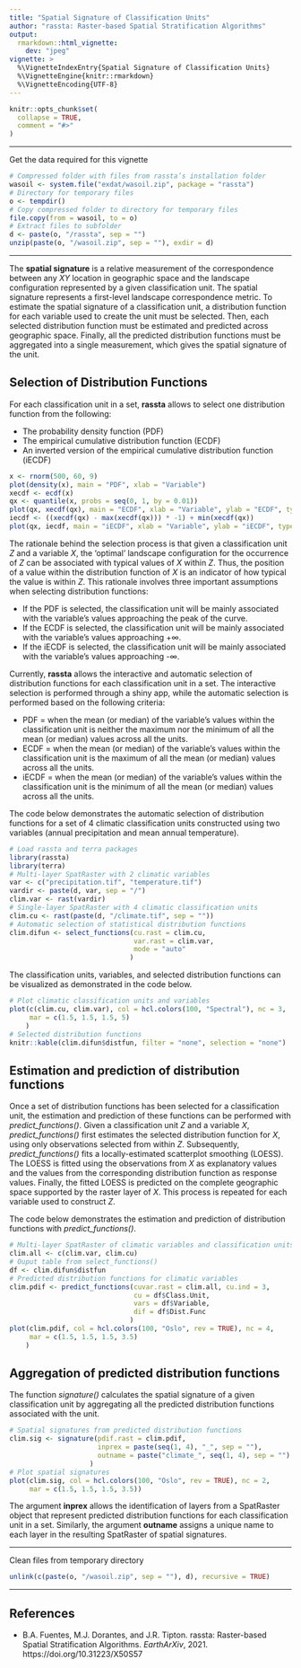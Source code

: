 ```yaml
---
title: "Spatial Signature of Classification Units"
author: "rassta: Raster-based Spatial Stratification Algorithms"
output: 
  rmarkdown::html_vignette:
    dev: "jpeg"
vignette: >
  %\VignetteIndexEntry{Spatial Signature of Classification Units}
  %\VignetteEngine{knitr::rmarkdown}
  %\VignetteEncoding{UTF-8}
---
```


```r
knitr::opts_chunk$set(
  collapse = TRUE,
  comment = "#>"
)
```

--------------------------------------------------------------------------------

Get the data required for this vignette
```r
# Compressed folder with files from rassta’s installation folder
wasoil <- system.file("exdat/wasoil.zip", package = "rassta")
# Directory for temporary files
o <- tempdir()
# Copy compressed folder to directory for temporary files
file.copy(from = wasoil, to = o)
# Extract files to subfolder
d <- paste(o, "/rassta", sep = "")
unzip(paste(o, "/wasoil.zip", sep = ""), exdir = d)
```
  
--------------------------------------------------------------------------------

The **spatial signature** is a relative measurement of the correspondence
between any *XY* location in geographic space and the landscape configuration
represented by a given classification unit. The spatial signature represents a
first-level landscape correspondence metric. To estimate the spatial signature
of a classification unit, a distribution function for each variable used to
create the unit must be selected. Then, each selected distribution function must
be estimated and predicted across geographic space. Finally, all the predicted
distribution functions must be aggregated into a single measurement, which gives
the spatial signature of the unit.

## Selection of Distribution Functions

For each classification unit in a set, **rassta** allows to select one
distribution function from the following:

- The probability density function (PDF)
- The empirical cumulative distribution function (ECDF)
- An inverted version of the empirical cumulative distribution function (iECDF)

```r
x <- rnorm(500, 60, 9)
plot(density(x), main = "PDF", xlab = "Variable")
xecdf <- ecdf(x)
qx <- quantile(x, probs = seq(0, 1, by = 0.01))
plot(qx, xecdf(qx), main = "ECDF", xlab = "Variable", ylab = "ECDF", type = "l")
iecdf <- ((xecdf(qx) - max(xecdf(qx))) * -1) + min(xecdf(qx))
plot(qx, iecdf, main = "iECDF", xlab = "Variable", ylab = "iECDF", type = "l")
```

The rationale behind the selection process is that given a classification unit
*Z* and a variable *X*, the 'optimal' landscape configuration for the occurrence
of *Z* can be associated with typical values of *X* within *Z*. Thus, the
position of a value within the distribution function of *X* is an indicator of
how typical the value is within *Z*. This rationale involves three important
assumptions when selecting distribution functions:

- If the PDF is selected, the classification unit will be mainly associated with
the variable’s values approaching the peak of the curve.
- If the ECDF is selected, the classification unit will be mainly associated
with the variable’s values approaching +$\infty$.
- If the iECDF is selected, the classification unit will be mainly associated
with the variable’s values approaching -$\infty$.

Currently, **rassta** allows the interactive and automatic selection of
distribution functions for each classification unit in a set. The interactive
selection is performed through a shiny app, while the automatic selection is
performed based on the following criteria:

- PDF = when the mean (or median) of the variable’s values within the
classification unit is neither the maximum nor the minimum of all the mean (or
median) values across all the units.
- ECDF = when the mean (or median) of the variable’s values within the
classification unit is the maximum of all the mean (or median) values across all
the units.
- iECDF = when the mean (or median) of the variable’s values within the
classification unit is the minimum of all the mean (or median) values across all
the units.

The code below demonstrates the automatic selection of distribution functions
for a set of 4 climatic classification units constructed using two variables
(annual precipitation and mean annual temperature).
```r
# Load rassta and terra packages
library(rassta)
library(terra)
# Multi-layer SpatRaster with 2 climatic variables
var <- c("precipitation.tif", "temperature.tif")
vardir <- paste(d, var, sep = "/")
clim.var <- rast(vardir)
# Single-layer SpatRaster with 4 climatic classification units
clim.cu <- rast(paste(d, "/climate.tif", sep = ""))
# Automatic selection of statistical distribution functions
clim.difun <- select_functions(cu.rast = clim.cu,
                               var.rast = clim.var, 
                               mode = "auto"
                              )
```

The classification units, variables, and selected distribution functions can be
visualized as demonstrated in the code below.
```r
# Plot climatic classification units and variables
plot(c(clim.cu, clim.var), col = hcl.colors(100, "Spectral"), nc = 3,
     mar = c(1.5, 1.5, 1.5, 5)
    )
# Selected distribution functions
knitr::kable(clim.difun$distfun, filter = "none", selection = "none")
```

## Estimation and prediction of distribution functions

Once a set of distribution functions has been selected for a classification
unit, the estimation and prediction of these functions can be performed with
*predict_functions()*. Given a classification unit *Z* and a variable *X*,
*predict_functions()* first estimates the selected distribution function for
*X*, using only observations selected from within *Z*. Subsequently,
*predict_functions()* fits a locally-estimated scatterplot smoothing (LOESS).
The LOESS is fitted using the observations from *X* as explanatory values and
the values from the corresponding distribution function as response values.
Finally, the fitted LOESS is predicted on the complete geographic space
supported by the raster layer of *X*. This process is repeated for each variable
used to construct *Z*.

The code below demonstrates the estimation and prediction of distribution
functions with *predict_functions()*.
```r
# Multi-layer SpatRaster of climatic variables and classification units
clim.all <- c(clim.var, clim.cu)
# Ouput table from select_functions()
df <- clim.difun$distfun
# Predicted distribution functions for climatic variables
clim.pdif <- predict_functions(cuvar.rast = clim.all, cu.ind = 3, 
                               cu = df$Class.Unit,
                               vars = df$Variable,
                               dif = df$Dist.Func
                              )
plot(clim.pdif, col = hcl.colors(100, "Oslo", rev = TRUE), nc = 4,
     mar = c(1.5, 1.5, 1.5, 3.5)
    )
```

## Aggregation of predicted distribution functions

The function *signature()* calculates the spatial signature of a given
classification unit by aggregating all the predicted distribution functions
associated with the unit.

```r
# Spatial signatures from predicted distribution functions
clim.sig <- signature(pdif.rast = clim.pdif,
                      inprex = paste(seq(1, 4), "_", sep = ""),
                      outname = paste("climate_", seq(1, 4), sep = "")
                    )
# Plot spatial signatures
plot(clim.sig, col = hcl.colors(100, "Oslo", rev = TRUE), nc = 2, 
     mar = c(1.5, 1.5, 1.5, 3.5))
```

The argument **inprex** allows the identification of layers from a SpatRaster
object that represent predicted distribution functions for each classification
unit in a set. Similarly, the argument **outname** assigns a unique name to each
layer in the resulting SpatRaster of spatial signatures.

---

Clean files from temporary directory
```r
unlink(c(paste(o, "/wasoil.zip", sep = ""), d), recursive = TRUE)
```

---

## References

- B.A. Fuentes, M.J. Dorantes, and J.R. Tipton. rassta: Raster-based Spatial
Stratification Algorithms. *EarthArXiv*, 2021.
https://doi.org/10.31223/X50S57
